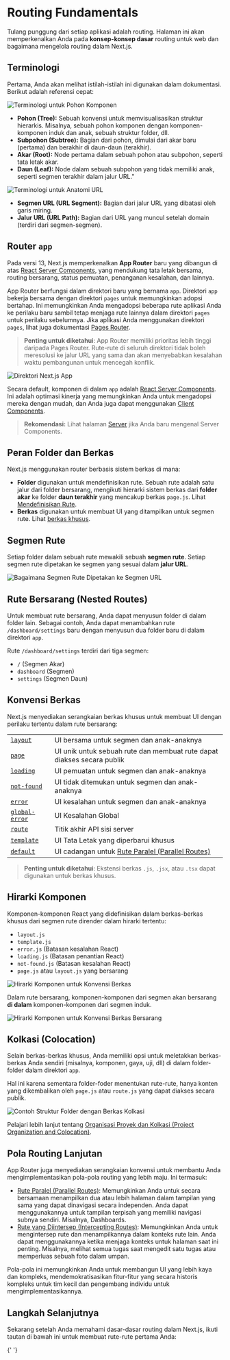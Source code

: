 
# Routing Fundamentals

Tulang punggung dari setiap aplikasi adalah routing. Halaman ini akan memperkenalkan Anda pada **konsep-konsep dasar** routing untuk web dan bagaimana mengelola routing dalam Next.js.

## Terminologi

Pertama, Anda akan melihat istilah-istilah ini digunakan dalam dokumentasi. Berikut adalah referensi cepat:

![Terminologi untuk Pohon Komponen](https://nextjs.org/_next/image?url=%2Fdocs%2Fdark%2Fterminology-component-tree.png&w=1920&q=75&dpl=dpl_JAMnhWMXXnjUMASoC6DujN1XhoEg)

- **Pohon (Tree):** Sebuah konvensi untuk memvisualisasikan struktur hierarkis. Misalnya, sebuah pohon komponen dengan komponen-komponen induk dan anak, sebuah struktur folder, dll.
- **Subpohon (Subtree):** Bagian dari pohon, dimulai dari akar baru (pertama) dan berakhir di daun-daun (terakhir).
- **Akar (Root):** Node pertama dalam sebuah pohon atau subpohon, seperti tata letak akar.
- **Daun (Leaf):** Node dalam sebuah subpohon yang tidak memiliki anak, seperti segmen terakhir dalam jalur URL."

![Terminologi untuk Anatomi URL](https://nextjs.org/_next/image?url=%2Fdocs%2Fdark%2Fterminology-url-anatomy.png&w=1920&q=75&dpl=dpl_JAMnhWMXXnjUMASoC6DujN1XhoEg)

- **Segmen URL (URL Segment):** Bagian dari jalur URL yang dibatasi oleh garis miring.
- **Jalur URL (URL Path):** Bagian dari URL yang muncul setelah domain (terdiri dari segmen-segmen).

## Router `app`

Pada versi 13, Next.js memperkenalkan **App Router** baru yang dibangun di atas [React Server Components](/docs/app/building-your-application/rendering/server-components), yang mendukung tata letak bersama, routing bersarang, status pemuatan, penanganan kesalahan, dan lainnya.

App Router berfungsi dalam direktori baru yang bernama `app`. Direktori `app` bekerja bersama dengan direktori `pages` untuk memungkinkan adopsi bertahap. Ini memungkinkan Anda mengadopsi beberapa rute aplikasi Anda ke perilaku baru sambil tetap menjaga rute lainnya dalam direktori `pages` untuk perilaku sebelumnya. Jika aplikasi Anda menggunakan direktori `pages`, lihat juga dokumentasi [Pages Router](/docs/pages/building-your-application/routing).

> **Penting untuk diketahui**: App Router memiliki prioritas lebih tinggi daripada Pages Router. Rute-rute di seluruh direktori tidak boleh meresolusi ke jalur URL yang sama dan akan menyebabkan kesalahan waktu pembangunan untuk mencegah konflik.

![Direktori Next.js App](https://nextjs.org/_next/image?url=%2Fdocs%2Fdark%2Fnext-router-directories.png&w=1920&q=75&dpl=dpl_JAMnhWMXXnjUMASoC6DujN1XhoEg)

Secara default, komponen di dalam `app` adalah [React Server Components](/docs/app/building-your-application/rendering/server-components). Ini adalah optimasi kinerja yang memungkinkan Anda untuk mengadopsi mereka dengan mudah, dan Anda juga dapat menggunakan [Client Components](/docs/app/building-your-application/rendering/client-components).

> **Rekomendasi:** Lihat halaman [Server](/docs/app/building-your-application/rendering/server-components) jika Anda baru mengenal Server Components.

## Peran Folder dan Berkas

Next.js menggunakan router berbasis sistem berkas di mana:

- **Folder** digunakan untuk mendefinisikan rute. Sebuah rute adalah satu jalur dari folder bersarang, mengikuti hierarki sistem berkas dari **folder akar** ke folder **daun terakhir** yang mencakup berkas `page.js`. Lihat [Mendefinisikan Rute](/docs/app/building-your-application/routing/defining-routes).
- **Berkas** digunakan untuk membuat UI yang ditampilkan untuk segmen rute. Lihat [berkas khusus](#file-conventions).

## Segmen Rute

Setiap folder dalam sebuah rute mewakili sebuah **segmen rute**. Setiap segmen rute dipetakan ke segmen yang sesuai dalam **jalur URL**.

![Bagaimana Segmen Rute Dipetakan ke Segmen URL](https://nextjs.org/_next/image?url=%2Fdocs%2Fdark%2Froute-segments-to-path-segments.png&w=1920&q=75&dpl=dpl_JAMnhWMXXnjUMASoC6DujN1XhoEg)

## Rute Bersarang (Nested Routes)

Untuk membuat rute bersarang, Anda dapat menyusun folder di dalam folder lain. Sebagai contoh, Anda dapat menambahkan rute `/dashboard/settings` baru dengan menyusun dua folder baru di dalam direktori `app`.

Rute `/dashboard/settings` terdiri dari tiga segmen:

- `/` (Segmen Akar)
- `dashboard` (Segmen)
- `settings` (Segmen Daun)

## Konvensi Berkas

Next.js menyediakan serangkaian berkas khusus untuk membuat UI dengan perilaku tertentu dalam rute bersarang:

|                                                                                       |                                                                                                                 |
| ------------------------------------------------------------------------------------- | --------------------------------------------------------------------------------------------------------------- |
| [`layout`](/docs/app/building-your-application/routing/pages-and-layouts#layouts)     | UI bersama untuk segmen dan anak-anaknya                                                                        |
| [`page`](/docs/app/building-your-application/routing/pages-and-layouts#pages)         | UI unik untuk sebuah rute dan membuat rute dapat diakses secara publik                                          |
| [`loading`](/docs/app/building-your-application/routing/loading-ui-and-streaming)     | UI pemuatan untuk segmen dan anak-anaknya                                                                       |
| [`not-found`](/docs/app/api-reference/file-conventions/not-found)                     | UI tidak ditemukan untuk segmen dan anak-anaknya                                                                |
| [`error`](/docs/app/building-your-application/routing/error-handling)                 | UI kesalahan untuk segmen dan anak-anaknya                                                                      |
| [`global-error`](/docs/app/building-your-application/routing/error-handling)          | UI Kesalahan Global                                                                                             |
| [`route`](/docs/app/building-your-application/routing/route-handlers)                 | Titik akhir API sisi server                                                                                     |
| [`template`](/docs/app/building-your-application/routing/pages-and-layouts#templates) | UI Tata Letak yang diperbarui khusus                                                                            |
| [`default`](/docs/app/api-reference/file-conventions/default)                         | UI cadangan untuk [Rute Paralel (Parallel Routes)](/docs/app/building-your-application/routing/parallel-routes) |

> **Penting untuk diketahui**: Ekstensi berkas `.js`, `.jsx`, atau `.tsx` dapat digunakan untuk berkas khusus.

## Hirarki Komponen

Komponen-komponen React yang didefinisikan dalam berkas-berkas khusus dari segmen rute dirender dalam hirarki tertentu:

- `layout.js`
- `template.js`
- `error.js` (Batasan kesalahan React)
- `loading.js` (Batasan penantian React)
- `not-found.js` (Batasan kesalahan React)
- `page.js` atau `layout.js` yang bersarang

![Hirarki Komponen untuk Konvensi Berkas](https://nextjs.org/_next/image?url=%2Fdocs%2Fdark%2Ffile-conventions-component-hierarchy.png&w=1920&q=75&dpl=dpl_JAMnhWMXXnjUMASoC6DujN1XhoEg)

Dalam rute bersarang, komponen-komponen dari segmen akan bersarang **di dalam** komponen-komponen dari segmen induk.

![Hirarki Komponen untuk Konvensi Berkas Bersarang](https://nextjs.org/_next/image?url=%2Fdocs%2Fdark%2Fnested-file-conventions-component-hierarchy.png&w=1920&q=75&dpl=dpl_JAMnhWMXXnjUMASoC6DujN1XhoEg)

## Kolkasi (Colocation)

Selain berkas-berkas khusus, Anda memiliki opsi untuk meletakkan berkas-berkas Anda sendiri (misalnya, komponen, gaya, uji, dll) di dalam folder-folder dalam direktori `app`.

Hal ini karena sementara folder-foder menentukan rute-rute, hanya konten yang dikembalikan oleh `page.js` atau `route.js` yang dapat diakses secara publik.

![Contoh Struktur Folder dengan Berkas Kolkasi](https://nextjs.org/_next/image?url=%2Fdocs%2Fdark%2Fproject-organization-colocation.png&w=1920&q=75&dpl=dpl_JAMnhWMXXnjUMASoC6DujN1XhoEg)

Pelajari lebih lanjut tentang [Organisasi Proyek dan Kolkasi (Project Organization and Colocation)](/docs/app/building-your-application/routing/colocation).

## Pola Routing Lanjutan

App Router juga menyediakan serangkaian konvensi untuk membantu Anda mengimplementasikan pola-pola routing yang lebih maju. Ini termasuk:

- [Rute Paralel (Parallel Routes)](/docs/app/building-your-application/routing/parallel-routes): Memungkinkan Anda untuk secara bersamaan menampilkan dua atau lebih halaman dalam tampilan yang sama yang dapat dinavigasi secara independen. Anda dapat menggunakannya untuk tampilan terpisah yang memiliki navigasi subnya sendiri. Misalnya, Dashboards.
- [Rute yang Diintersep (Intercepting Routes)](/docs/app/building-your-application/routing/intercepting-routes): Memungkinkan Anda untuk mengintersep rute dan menampilkannya dalam konteks rute lain. Anda dapat menggunakannya ketika menjaga konteks untuk halaman saat ini penting. Misalnya, melihat semua tugas saat mengedit satu tugas atau memperluas sebuah foto dalam umpan.

Pola-pola ini memungkinkan Anda untuk membangun UI yang lebih kaya dan kompleks, mendemokratisasikan fitur-fitur yang secara historis kompleks untuk tim kecil dan pengembang individu untuk mengimplementasikannya.

## Langkah Selanjutnya

Sekarang setelah Anda memahami dasar-dasar routing dalam Next.js, ikuti tautan di bawah ini untuk membuat rute-rute pertama Anda:

<Cards num={2}>
  <Card title="Mendefinisikan Rute-rute" href="https://nextjs.org/docs/app/building-your-application/routing/defining-routes" />

{' '}

<Card
  title="Halaman dan Layouts"
  href="https://nextjs.org/docs/app/building-your-application/routing/pages-and-layouts"
/>
<Card
  title="Linking dan Navigasi"
  href="https://nextjs.org/docs/app/building-your-application/routing/linking-and-navigating"
/>
<Card
  title="Route Groups"
  href="https://nextjs.org/docs/app/building-your-application/routing/route-groups"
/>
<Card
  title="Dynamic Routes"
  href="https://nextjs.org/docs/app/building-your-application/routing/dynamic-routes"
/>
<Card
  title="Loading UI dan Streaming"
  href="https://nextjs.org/docs/app/building-your-application/routing/loading-ui-and-streaming"
/>
<Card
  title="Handling Error"
  href="https://nextjs.org/docs/app/building-your-application/routing/error-handling"
/>
<Card
  title="Routes Parallel"
  href="https://nextjs.org/docs/app/building-your-application/routing/parallel-routes"
/>
<Card
  title="Intercepting Routes"
  href="https://nextjs.org/docs/app/building-your-application/routing/intercepting-routes"
/>
<Card
  title="Route Handlers"
  href="https://nextjs.org/docs/app/building-your-application/routing/route-handlers"
/>
<Card
  title="Middleware"
  href="https://nextjs.org/docs/app/building-your-application/routing/middleware"
/>
<Card
  title="Project Organisasi"
  href="https://nextjs.org/docs/app/building-your-application/routing/colocation"
/>
<Card
  title="Internationalization"
  href="https://nextjs.org/docs/app/building-your-application/routing/internationalization"
/>

</Cards>
